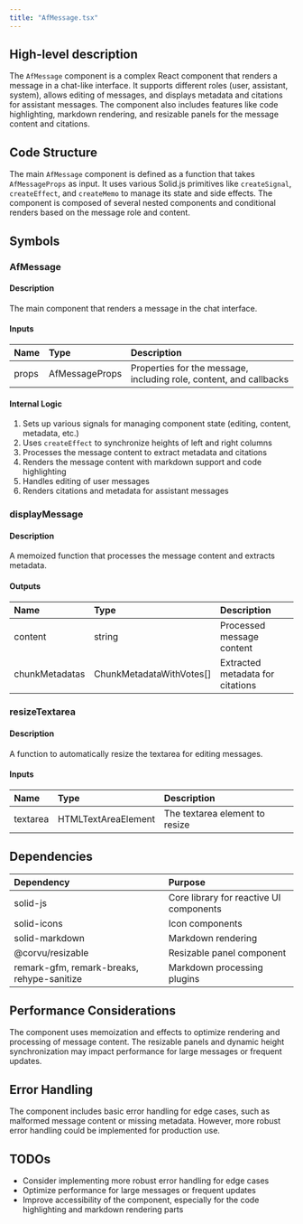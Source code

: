 ```yaml
---
title: "AfMessage.tsx"
---
```


## High-level description
The `AfMessage` component is a complex React component that renders a message in a chat-like interface. It supports different roles (user, assistant, system), allows editing of messages, and displays metadata and citations for assistant messages. The component also includes features like code highlighting, markdown rendering, and resizable panels for the message content and citations.

## Code Structure
The main `AfMessage` component is defined as a function that takes `AfMessageProps` as input. It uses various Solid.js primitives like `createSignal`, `createEffect`, and `createMemo` to manage its state and side effects. The component is composed of several nested components and conditional renders based on the message role and content.

## Symbols

### AfMessage
#### Description
The main component that renders a message in the chat interface.

#### Inputs
| Name | Type | Description |
|:-----|:-----|:------------|
| props | AfMessageProps | Properties for the message, including role, content, and callbacks |

#### Internal Logic
1. Sets up various signals for managing component state (editing, content, metadata, etc.)
2. Uses `createEffect` to synchronize heights of left and right columns
3. Processes the message content to extract metadata and citations
4. Renders the message content with markdown support and code highlighting
5. Handles editing of user messages
6. Renders citations and metadata for assistant messages

### displayMessage
#### Description
A memoized function that processes the message content and extracts metadata.

#### Outputs
| Name | Type | Description |
|:-----|:-----|:------------|
| content | string | Processed message content |
| chunkMetadatas | ChunkMetadataWithVotes[] | Extracted metadata for citations |

### resizeTextarea
#### Description
A function to automatically resize the textarea for editing messages.

#### Inputs
| Name | Type | Description |
|:-----|:-----|:------------|
| textarea | HTMLTextAreaElement | The textarea element to resize |

## Dependencies
| Dependency | Purpose |
|:-----------|:--------|
| solid-js | Core library for reactive UI components |
| solid-icons | Icon components |
| solid-markdown | Markdown rendering |
| @corvu/resizable | Resizable panel component |
| remark-gfm, remark-breaks, rehype-sanitize | Markdown processing plugins |

## Performance Considerations
The component uses memoization and effects to optimize rendering and processing of message content. The resizable panels and dynamic height synchronization may impact performance for large messages or frequent updates.

## Error Handling
The component includes basic error handling for edge cases, such as malformed message content or missing metadata. However, more robust error handling could be implemented for production use.

## TODOs
- Consider implementing more robust error handling for edge cases
- Optimize performance for large messages or frequent updates
- Improve accessibility of the component, especially for the code highlighting and markdown rendering parts